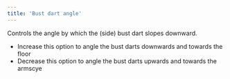 ```yaml
---
title: 'Bust dart angle'
---
```


Controls the angle by which the (side) bust dart slopes downward.

- Increase this option to angle the bust darts downwards and towards the floor
- Decrease this option to angle the bust darts upwards and towards the armscye
